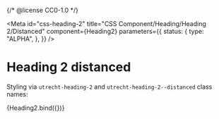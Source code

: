 {/* @license CC0-1.0 */}



<Meta
  id="css-heading-2"
  title="CSS Component/Heading/Heading 2/Distanced"
  component={Heading2}
  parameters={{
    status: {
      type: "ALPHA",
    },
  }}
/>

# Heading 2 distanced

Styling via `utrecht-heading-2` and `utrecht-heading-2--distanced` class names:

<Canvas>
  <Story
    name="Distanced"
    args={{
      ...exampleArgs,
      distanced: true,
    }}
  >
    {Heading2.bind({})}
  </Story>
</Canvas>
